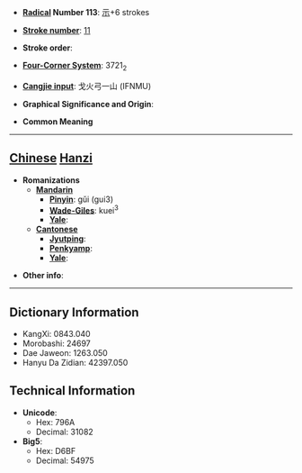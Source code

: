 * '''[[Wiktionary:Chinese radical index| Radical]] Number 113''': [[Wiktionary:Chinese radical index 示|示]]+6 strokes

* '''[[Wiktionary:Chinese total strokes index|Stroke number]]''': [[Wiktionary:Chinese total strokes index 11|11]]

* '''Stroke order''': 

* '''[[Wiktionary:Chinese four corner index|Four-Corner System]]''': 3721<sub>2</sub>

* '''[[Wiktionary:Chinese Cangjie index|Cangjie input]]''': 戈火弓一山 (IFNMU)

* '''Graphical Significance and Origin''': 

* '''Common Meaning'''

----

== [[Chinese]] [[Hanzi]] ==

* '''Romanizations'''
** '''[[Mandarin]]'''
*** '''[[Pinyin]]''': gǔi (gui3)
*** '''[[Wade-Giles]]''': kuei<sup>3</sup>
*** '''[[Yale]]''': 
** '''[[Cantonese]]'''
*** '''[[Jyutping]]''':
*** '''[[Penkyamp]]''': 
*** '''[[Yale]]''': 

* '''Other info''': 

----

== Dictionary Information ==

* KangXi: 0843.040
* Morobashi: 24697
* Dae Jaweon: 1263.050
* Hanyu Da Zidian: 42397.050

== Technical Information ==

* '''Unicode''':
** Hex: 796A
** Decimal: 31082
* '''Big5''':
** Hex: D6BF
** Decimal: 54975